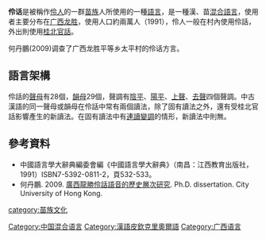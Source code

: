 {{Infobox Language
|name=伶話
|nativename=
|familycolor=Pidgin
|states=[[中国|中国]]
|region=[[廣西|廣西]][[龍勝|龍勝]]|speakers=2萬多
|fam1=[[混合語|混合語]]
|fam2=[[漢語|漢語]]、[[苗語|苗語]]的[[混合語|混合語]]|script=无
}}

'''伶话'''是被稱作[[伶人_(族群)|伶人]]的一群[[苗族|苗族]]人所使用的一種[[語言|語言]]，是一種漢、苗[[克里奧爾語|混合語言]]，使用者主要分布在[[广西|广西]][[龙胜|龙胜]]，使用人口約兩萬人（1991），伶人一般在村內使用伶話，外出則使用[[桂北官話|桂北官話]]。


何丹鵬(2009)调查了广西龙胜平等乡太平村的伶话方言。

==語言架構==
伶話的[[聲母|聲母]]有28個，[[韻母|韻母]]29個，聲調有[[陰平|陰平]]、[[陽平|陽平]]、[[上聲|上聲]]、[[去聲|去聲]]四個聲調。中古漢語的同一聲母或韻母在伶話中常有兩個讀法，除了固有讀法之外，還有受桂北官話影響產生的新讀法。在固有讀法中有[[連讀變調|連讀變調]]的情形，新讀法中則無。

==參考資料==
{{refbegin}}
*中國語言學大辭典編委會編《中國語言學大辭典》（南昌：江西教育出版社，1991）ISBN7-5392-0811-2，頁532-533。 
*何丹鵬. 2009. [https://web.archive.org/web/20150402173428/http://etheses.lib.cuhk.edu.hk/servlet/list?action=abstract_tab&barcode=004668330 廣西龍勝伶話語音的歷史層次研究]. Ph.D. dissertation. City University of Hong Kong.
{{refend}}

{{中國語言}}
[[category:苗族文化|category:苗族文化]]
[[Category:中国混合语言|Category:中国混合语言]]
[[Category:漢語皮欽克里奧爾語|Category:漢語皮欽克里奧爾語]]
[[Category:广西语言|Category:广西语言]]